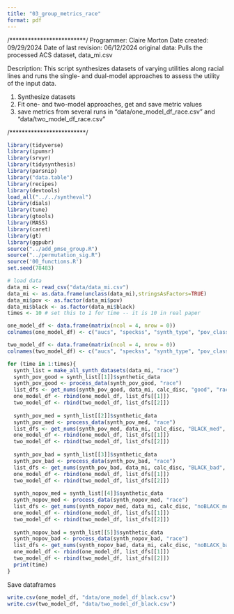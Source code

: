 ```yaml
---
title: "03_group_metrics_race"
format: pdf
---
```


/*************************/
Programmer: Claire Morton
Date created: 09/29/2024
Date of last revision: 06/12/2024
original data: Pulls the processed ACS dataset, data_mi.csv

Description: This script synthesizes datasets of varying utilities along racial lines and runs the single- and dual-model approaches to assess the utility of the input data.

(1) Synthesize datasets
(2) Fit one- and two-model approaches, get and save metric values
(3) save metrics from several runs in "data/one_model_df_race.csv" and "data/two_model_df_race.csv"

/*************************/

```r
library(tidyverse)
library(ipumsr)
library(srvyr)
library(tidysynthesis)
library(parsnip)
library("data.table")
library(recipes)
library(devtools)
load_all("../../syntheval")
library(dials)
library(tune)
library(gtools)
library(MASS)
library(caret)
library(gt)
library(ggpubr)
source("../add_pmse_group.R")
source("../permutation_sig.R")
source('00_functions.R')
set.seed(78483)
```

```r
# load data
data_mi <- read_csv("data/data_mi.csv")
data_mi <- as.data.frame(unclass(data_mi),stringsAsFactors=TRUE)
data_mi$pov <- as.factor(data_mi$pov)
data_mi$black <- as.factor(data_mi$black)
times <- 10 # set this to 1 for time -- it is 10 in real paper
```

```r
one_model_df <- data.frame(matrix(ncol = 4, nrow = 0))
colnames(one_model_df) <- c("aucs", "speckss", "synth_type", "pov_class")

two_model_df <- data.frame(matrix(ncol = 4, nrow = 0))
colnames(two_model_df) <- c("aucs", "speckss", "synth_type", "pov_class")
```

```r
for (time in 1:times){
  synth_list = make_all_synth_datasets(data_mi, "race")
  synth_pov_good = synth_list[[1]]$synthetic_data
  synth_pov_good <- process_data(synth_pov_good, "race")
  list_dfs <- get_nums(synth_pov_good, data_mi, calc_disc, "good", "race")
  one_model_df <- rbind(one_model_df, list_dfs[[1]])
  two_model_df <- rbind(two_model_df, list_dfs[[2]])
  
  synth_pov_med = synth_list[[2]]$synthetic_data
  synth_pov_med <- process_data(synth_pov_med, "race")
  list_dfs <- get_nums(synth_pov_med, data_mi, calc_disc, "BLACK_med", "race")
  one_model_df <- rbind(one_model_df, list_dfs[[1]])
  two_model_df <- rbind(two_model_df, list_dfs[[2]])
  
  synth_pov_bad = synth_list[[3]]$synthetic_data
  synth_pov_bad <- process_data(synth_pov_bad, "race")
  list_dfs <- get_nums(synth_pov_bad, data_mi, calc_disc, "BLACK_bad", "race")
  one_model_df <- rbind(one_model_df, list_dfs[[1]])
  two_model_df <- rbind(two_model_df, list_dfs[[2]])
  
  synth_nopov_med = synth_list[[4]]$synthetic_data
  synth_nopov_med <- process_data(synth_nopov_med, "race")
  list_dfs <- get_nums(synth_nopov_med, data_mi, calc_disc, "noBLACK_med", "race")
  one_model_df <- rbind(one_model_df, list_dfs[[1]])
  two_model_df <- rbind(two_model_df, list_dfs[[2]])
  
  synth_nopov_bad = synth_list[[5]]$synthetic_data
  synth_nopov_bad <- process_data(synth_nopov_bad, "race")
  list_dfs <- get_nums(synth_nopov_bad, data_mi, calc_disc, "noBLACK_bad", "race")
  one_model_df <- rbind(one_model_df, list_dfs[[1]])
  two_model_df <- rbind(two_model_df, list_dfs[[2]])
  print(time)
}
```

Save dataframes
```r
write.csv(one_model_df, "data/one_model_df_black.csv")
write.csv(two_model_df, "data/two_model_df_black.csv")
```

